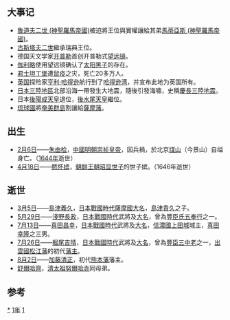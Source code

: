 {{yearTOC|1611|明'''[[万历|万历]]三十九年'''；越南莫朝'''[[乾统_(莫敬恭)|乾统]]十九年'''，后黎朝'''[[弘定|弘定]]十二年'''；日本'''[[慶長|慶長]]十六年'''}}
== 大事记 ==
* [[魯道夫二世_(神聖羅馬帝國)|魯道夫二世 (神聖羅馬帝國)]]被迫將王位與實權讓給其弟[[馬蒂亞斯_(神聖羅馬帝國)|馬蒂亞斯 (神聖羅馬帝國)]]。
* [[古斯塔夫二世·阿道夫|古斯塔夫二世]]繼承瑞典王位。
* 德国天文学家[[约翰内斯·开普勒|开普勒]]首创开普勒式[[望远镜|望远镜]]。
* [[伽利略·伽利莱|伽利略]]使用望远镜确认了[[太阳黑子|太阳黑子]]的存在。
* [[君士坦丁堡|君士坦丁堡]]遭[[腺鼠疫|鼠疫]]之灾，死亡20多万人。
* [[英国|英国]]探险家[[亨利·哈得逊|亨利·哈得逊]]航行到了[[哈得逊湾|哈得逊湾]]，并宣布此地为英国所有。
* [[日本|日本]][[三陸|三陸地區]]北部沿海一帶發生大地震，隨後引發海嘯，史稱[[慶長三陸地震|慶長三陸地震]]。
* 日本[[後陽成天皇|後陽成天皇]]退位，[[後水尾天皇|後水尾天皇]]繼位。
* [[琉球國|琉球國]]將[[奄美群島|奄美群島]]割讓給[[薩摩藩|薩摩藩]]。

== 出生 ==
* [[2月6日|2月6日]]——[[朱由检|朱由检]]，[[中國|中國]][[明朝|明朝]][[明思宗|崇祯皇帝]]，因兵禍，於北京[[景山公园|煤山]]（今景山）自缢身亡。（[[1644年|1644年]]逝世）
* [[4月18日|4月18日]]——[[愍懷嬪|愍怀嫔]]，[[朝鲜王朝|朝鲜王朝]][[昭顯世子|昭显世子]]的世子嫔。（1646年逝世）

== 逝世 ==
{{Wikisource year mention}}
* [[3月5日|3月5日]]——[[島津義久|島津義久]]，[[日本戰國時代|日本戰國時代]][[薩摩國|薩摩國]][[大名_(稱謂)|大名]]，[[島津貴久|島津貴久]]之子。
* [[5月29日|5月29日]]——[[淺野長政|淺野長政]]，[[日本戰國時代|日本戰國時代]]武將及[[大名_(稱謂)|大名]]，曾為[[豐臣氏|豐臣氏]][[五奉行|五奉行]]之一。
* [[7月13日|7月13日]]——[[真田昌幸|真田昌幸]]，[[日本戰國時代|日本戰國時代]]武將及[[大名_(稱謂)|大名]]，[[信濃國|信濃國]][[上田城|上田城]]城主，[[真田幸隆|真田幸隆]]之三男。
* [[7月26日|7月26日]]——[[掘尾吉晴|掘尾吉晴]]，[[日本戰國時代|日本戰國時代]]武將及[[大名_(稱謂)|大名]]，曾為[[豐臣三中老|豐臣三中老]]之一，[[出雲國|出雲國]][[松江藩|松江藩]]的初代[[藩主|藩主]]。
* [[8月2日|8月2日]]——[[加藤清正|加藤清正]]，初代[[熊本藩|熊本藩]]藩主。
* [[舒爾哈齊|舒爾哈齊]]，[[清太祖|清太祖]][[努爾哈赤|努爾哈赤]]同母弟。

== 参考 ==
{{reflist}}

[[Category:1611年|*]]
[[Category:1610年代|1年]]
[[Category:17世纪各年|1]]